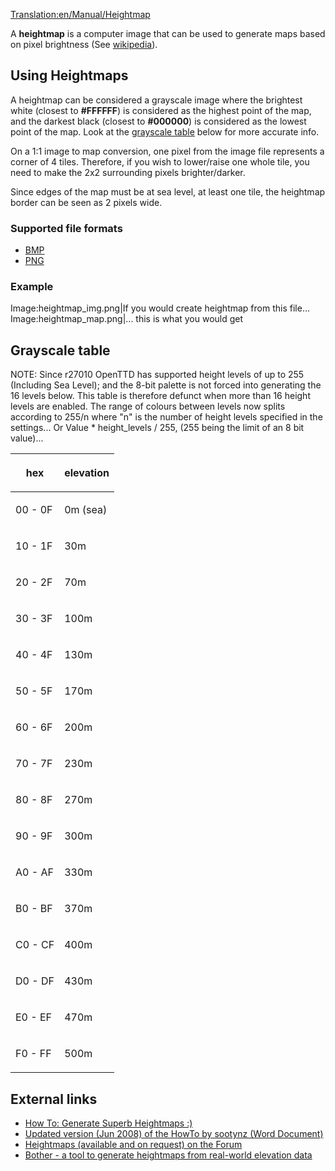 [[Translation:en/Manual/Heightmap]]

A '''heightmap''' is a computer image that can be used to generate maps based on pixel brightness (See [https://www.wikipedia.org/wiki/Heightmap wikipedia]).

==Using Heightmaps==
A heightmap can be considered a grayscale image where the brightest white (closest to '''#FFFFFF''') is considered as the highest point of the map, and the darkest black (closest to '''#000000''') is considered as the lowest point of the map. Look at the [[#Grayscale_table|grayscale table]] below for more accurate info.

On a 1:1 image to map conversion, one pixel from the image file represents a corner of 4 tiles. Therefore, if you wish to lower/raise one whole tile, you need to make the 2x2 surrounding pixels brighter/darker.

Since edges of the map must be at sea level, at least one tile, the heightmap border can be seen as 2 pixels wide.

===Supported file formats===
* [https://www.wikipedia.org/wiki/Bitmap_Image BMP]
* [https://www.wikipedia.org/wiki/PNG PNG]

===Example===
<gallery>
Image:heightmap_img.png|If you would create heightmap from this file...
Image:heightmap_map.png|... this is what you would get
</gallery>

==Grayscale table==

NOTE: Since r27010 OpenTTD has supported height levels of up to 255 (Including Sea Level); and the 8-bit palette is not forced into generating the 16 levels below.
This table is therefore defunct when more than 16 height levels are enabled.
The range of colours between levels now splits according to 255/n where "n" is the number of height levels specified in the settings... Or  Value * height_levels / 255, (255 being the limit of an 8 bit value)...

{|
! hex
! elevation
|-
| 00 - 0F
| 0m (sea)
|-
| 10 - 1F
| 30m
|-
| 20 - 2F
| 70m
|-
| 30 - 3F
| 100m
|-
| 40 - 4F
| 130m
|-
| 50 - 5F
| 170m
|-
| 60 - 6F
| 200m
|-
| 70 - 7F
| 230m
|-
| 80 - 8F
| 270m
|-
| 90 - 9F
| 300m
|-
| A0 - AF
| 330m
|-
| B0 - BF
| 370m
|-
| C0 - CF
| 400m
|-
| D0 - DF
| 430m
|-
| E0 - EF
| 470m
|-
| F0 - FF
| 500m
|}

==External links==
*[http://www.tt-forums.net/viewtopic.php?t=27052 How To: Generate Superb Heightmaps :)]
*[http://www.tt-forums.net/download/file.php?id=92633 Updated version (Jun 2008) of the HowTo by sootynz (Word Document)]
*[http://www.tt-forums.net/viewtopic.php?t=29323 Heightmaps (available and on request) on the Forum]
*[https://github.com/bunburya/bother Bother - a tool to generate heightmaps from real-world elevation data]